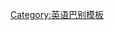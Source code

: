 {{userbox-level
| level    = 0
| id       = [[英國英語|en-<br>gb]]
| id-s     = 10
| info     = This user does not understand [[英國英語|British English]]
}}<noinclude>
[[Category:英语巴别模板]]

</noinclude>
